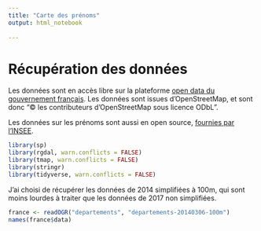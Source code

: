 ```yaml
---
title: "Carte des prénoms"
output: html_notebook
  
---
```


# Récupération des données

Les données sont en accès libre sur la plateforme [open data du gouvernement français](https://www.data.gouv.fr/fr/datasets/contours-des-departements-francais-issus-d-openstreetmap/).
Les données sont issues d'OpenStreetMap, et sont donc "© les contributeurs d'OpenStreetMap sous licence ODbL".

Les données sur les prénoms sont aussi en open source, [fournies par l'INSEE ](http://www.data.gouv.fr/fr/datasets/fichier-des-prenoms-edition-2016/).

```r
library(sp)
library(rgdal, warn.conflicts = FALSE)
library(tmap, warn.conflicts = FALSE)
library(stringr)
library(tidyverse, warn.conflicts = FALSE)
```
 
 J'ai choisi de récupérer les données de 2014 simplifiées à 100m, qui sont moins lourdes à traiter que les données de 2017 non simplifiées.
 
 ```r
france <- readOGR("departements", "departements-20140306-100m")
names(france$data)
```
